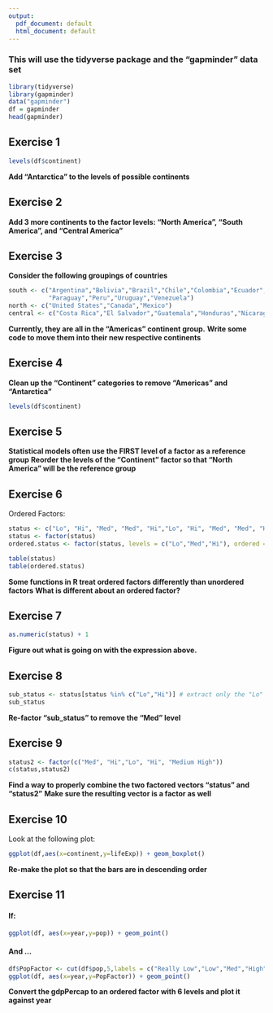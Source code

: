 ---
output:
  pdf_document: default
  html_document: default
---
### This will use the tidyverse package and the "gapminder" data set

```{r}
library(tidyverse)
library(gapminder)
data("gapminder")
df = gapminder
head(gapminder)
```
## Exercise 1

```{r}
levels(df$continent)
```
**Add "Antarctica" to the levels of possible continents**

## Exercise 2
**Add 3 more continents to the factor levels: "North America", "South America", and "Central America"**

## Exercise 3

**Consider the following groupings of countries**
```{r}
south <- c("Argentina","Bolivia","Brazil","Chile","Colombia","Ecuador",
           "Paraguay","Peru","Uruguay","Venezuela")
north <- c("United States","Canada","Mexico")
central <- c("Costa Rica","El Salvador","Guatemala","Honduras","Nicaragua","Panama")
```
**Currently, they are all in the "Americas" continent group.**
**Write some code to move them into their new respective continents**

## Exercise 4
**Clean up the "Continent" categories to remove "Americas" and "Antarctica"**
```{r}
levels(df$continent)
```

## Exercise 5
**Statistical models often use the FIRST level of a factor as a reference group**
**Reorder the levels of the "Continent" factor so that "North America" will be the reference group**


## Exercise 6

Ordered Factors:
```{r}
status <- c("Lo", "Hi", "Med", "Med", "Hi","Lo", "Hi", "Med", "Med", "Hi")
status <- factor(status)
ordered.status <- factor(status, levels = c("Lo","Med","Hi"), ordered = TRUE)

table(status)
table(ordered.status)
```
**Some functions in R treat ordered factors differently than unordered factors**
**What is different about an ordered factor?**



## Exercise 7

```{r}
as.numeric(status) + 1
```
**Figure out what is going on with the expression above.**


## Exercise 8


```{r}
sub_status <- status[status %in% c("Lo","Hi")] # extract only the "Lo" and "Hi" values
sub_status
```
**Re-factor "sub_status" to remove the "Med" level**


## Exercise 9

```{r}
status2 <- factor(c("Med", "Hi","Lo", "Hi", "Medium High"))
c(status,status2)
```
**Find a way to properly combine the two factored vectors "status" and "status2"**
**Make sure the resulting vector is a factor as well**

## Exercise 10

Look at the following plot:
```{r,fig.height=3,fig.width=3}
ggplot(df,aes(x=continent,y=lifeExp)) + geom_boxplot()
```
**Re-make the plot so that the bars are in descending order**


## Exercise 11

#### If:
```{r,fig.height=3,fig.width=3}
ggplot(df, aes(x=year,y=pop)) + geom_point()
```

#### And ...
```{r,fig.height=3,fig.width=3}
df$PopFactor <- cut(df$pop,5,labels = c("Really Low","Low","Med","High","Really High"))
ggplot(df, aes(x=year,y=PopFactor)) + geom_point()
```

**Convert the gdpPercap to an ordered factor with 6 levels and plot it against year**